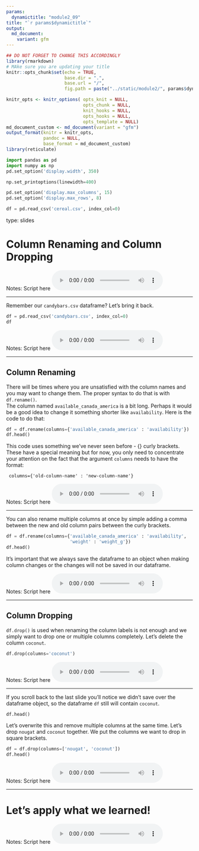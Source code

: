 ```yaml
---
params:
  dynamictitle: "module2_09"
title: "`r params$dynamictitle`"
output: 
  md_document:
    variant: gfm
---
```



```r
## DO NOT FORGET TO CHANGE THIS ACCORDINGLY 
library(rmarkdown)
# MAke sure you are updating your title 
knitr::opts_chunk$set(echo = TRUE,
                      base.dir = ".", 
                      base.url = "/",
                      fig.path = paste("../static/module2/", params$dynamictitle,"/", sep = ""))

knitr_opts <- knitr_options( opts_knit = NULL,
                             opts_chunk = NULL,
                             knit_hooks = NULL,
                             opts_hooks = NULL,
                             opts_template = NULL)
md_document_custom <- md_document(variant = "gfm")
output_format(knitr = knitr_opts,
              pandoc = NULL,
              base_format = md_document_custom)
library(reticulate)

```


```python
import pandas as pd
import numpy as np
pd.set_option('display.width', 350)

np.set_printoptions(linewidth=400)

pd.set_option('display.max_columns', 15)
pd.set_option('display.max_rows', 8)

df = pd.read_csv('cereal.csv', index_col=0)
```

type: slides

# Column Renaming and Column Dropping


Notes: Script here
<html>
<audio controls >
  <source src="placeholder_audio.mp3" />
</audio></html>

---

Remember our `candybars.csv` dataframe?  Let's bring it back. 


```python
df = pd.read_csv('candybars.csv', index_col=0)
df
```

Notes: Script here
<html>
<audio controls >
  <source src="placeholder_audio.mp3" />
</audio></html>

---

## Column Renaming

There will be times where you are unsatisfied with the column names and you may want to change them.  The proper syntax to do that is with `df.rename()`.    
The column named `available_canada_america` is a bit long.  Perhaps it would be a good idea to change it something shorter like `availability`. 
Here is the code to do that:


```python

df = df.rename(columns={'available_canada_america' : 'availability'})
df.head()

```


This code uses something we've never seen before - {} curly brackets.
These have a special meaning but for now, you only need to concentrate your attention on the fact that the argument `columns` needs to have the format:

```
 columns={'old-column-name' : 'new-column-name'}
```

Notes: Script here
<html>
<audio controls >
  <source src="placeholder_audio.mp3" />
</audio></html>

---

You can also rename multiple columns at once by simple adding a comma between the new and old column pairs between the curly brackets. 

```python
df = df.rename(columns={'available_canada_america' : 'availability',
                        'weight' : 'weight_g'})
df.head()
```


It's important that we always save the dataframe to an object when making column changes or the changes will not be saved in our dataframe.

Notes: Script here
<html>
<audio controls >
  <source src="placeholder_audio.mp3" />
</audio></html>

---


## Column Dropping 

`df.drop()` is used when renaming the column labels  is not enough and we simply want to drop one or multiple columns completely. 
Let's delete the column `coconut`. 


```python
df.drop(columns='coconut')
```



Notes: Script here
<html>
<audio controls >
  <source src="placeholder_audio.mp3" />
</audio></html>

---

If you scroll back to the last slide you'll notice we didn't save over the dataframe object, so the dataframe `df` still will contain `coconut`.

```python
df.head()
```

Let's overwrite this and remove multiple columns at the same time. Let's drop `nougat` and `coconut` together. We  put the columns we want to drop in square brackets. 

```python
df = df.drop(columns=['nougat', 'coconut'])
df.head()
```


Notes: Script here
<html>
<audio controls >
  <source src="placeholder_audio.mp3" />
</audio></html>

---

# Let’s apply what we learned!

Notes: Script here
<html>
<audio controls >
  <source src="placeholder_audio.mp3" />
</audio></html>
